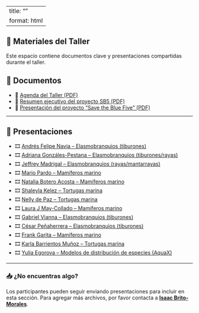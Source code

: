 ::: top-banner
:::

---
title: ""
format: html
---

:::{.text-center}
# 📂 Materiales del Taller
:::

:::{.callout-note appearance="simple"}

Este espacio contiene documentos clave y presentaciones compartidas durante el taller.

:::

## 📄 Documentos

- 📎 [Agenda del Taller (PDF)](2025_SB5-SPS_agenda-Spanish_v06.pdf)
- 📎 [Resumen ejecutivo del proyecto SB5 (PDF)](ecr_resumen_sb5_es.pdf)
- 📎 [Presentación del proyecto “Save the Blue Five” (PDF)](contexto_SB5_David_PAN2025.pdf)

---

## 🎤 Presentaciones

- 🎞 [Andrés Felipe Navia – Elasmobranquios (tiburones)](AFNavia.pdf)
- 🎞 [Adriana Gonzáles-Pestana – Elasmobranquios (tiburones/rayas)](AGonzalez.pdf)
- 🎞️ [Jeffrey Madrigal – Elasmobranquios (rayas/mantarrayas)](docs/presentacion_madrigal.pdf)
- 🎞 [Mario Pardo – Mamíferos marino](MPardo_v02-forweb.pdf)
- 🎞 [Natalia Botero Acosta – Mamíferos marino](NBA.pdf)
- 🎞 [Shaleyla Kelez – Tortugas marina](SKelez.pdf)
- 🎞 [Nelly de Paz – Tortugas marina](NdPaz.pdf)
- 🎞 [Laura J May-Collado – Mamíferos marino](LJMayCollado.pdf)
- 🎞 [Gabriel Vianna – Elasmobranquios (tiburones)](GVianna.pdf)
- 🎞️ [César Peñaherrera – Elasmobranquios (tiburones)](docs/presentacion_penaherrera.pdf)
- 🎞 [Frank Garita – Mamíferos marino](FGarita.pdf)
- 🎞 [Karla Barrientos Muñoz – Tortugas marina](KBarrientos.pdf)
- 🎞 [Yulia Egorova – Modelos de distribución de especies (AquaX)](YEgorova.pdf)

---

### 📥 ¿No encuentras algo?

Los participantes pueden seguir enviando presentaciones para incluir en esta sección. Para agregar más archivos, por favor contacta a **[Isaac Brito-Morales](mailto:ibrito@conservation.org)**.

